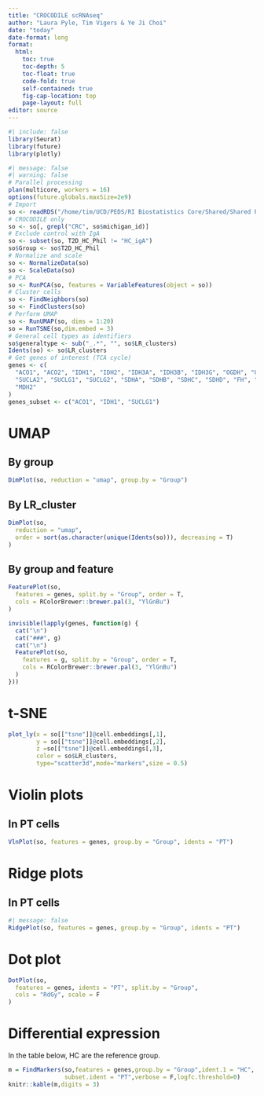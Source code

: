 ```yaml
---
title: "CROCODILE scRNAseq"
author: "Laura Pyle, Tim Vigers & Ye Ji Choi"
date: "today"
date-format: long
format:
  html:
    toc: true
    toc-depth: 5
    toc-float: true
    code-fold: true
    self-contained: true
    fig-cap-location: top
    page-layout: full
editor: source
---
```


```r
#| include: false
library(Seurat)
library(future)
library(plotly)
```

```r
#| message: false
#| warning: false
# Parallel processing
plan(multicore, workers = 16)
options(future.globals.maxSize=2e9)
# Import
so <- readRDS("/home/tim/UCD/PEDS/RI Biostatistics Core/Shared/Shared Projects/Laura/Peds Endo/Petter Bjornstad/scRNA/data_clean/seurat_data_no_computations.RDS")
# CROCODILE only
so <- so[, grepl("CRC", so$michigan_id)]
# Exclude control with IgA
so <- subset(so, T2D_HC_Phil != "HC_igA")
so$Group <- so$T2D_HC_Phil
# Normalize and scale
so <- NormalizeData(so)
so <- ScaleData(so)
# PCA
so <- RunPCA(so, features = VariableFeatures(object = so))
# Cluster cells
so <- FindNeighbors(so)
so <- FindClusters(so)
# Perform UMAP
so <- RunUMAP(so, dims = 1:20)
so = RunTSNE(so,dim.embed = 3)
# General cell types as identifiers
so$generaltype <- sub("_.*", "", so$LR_clusters)
Idents(so) <- so$LR_clusters
# Get genes of interest (TCA cycle)
genes <- c(
  "ACO1", "ACO2", "IDH1", "IDH2", "IDH3A", "IDH3B", "IDH3G", "OGDH", "OGDHL",
  "SUCLA2", "SUCLG1", "SUCLG2", "SDHA", "SDHB", "SDHC", "SDHD", "FH", "MDH1",
  "MDH2"
)
genes_subset <- c("ACO1", "IDH1", "SUCLG1")
```

# UMAP

## By group

```r
DimPlot(so, reduction = "umap", group.by = "Group")
```

## By LR_cluster

```r
DimPlot(so,
  reduction = "umap",
  order = sort(as.character(unique(Idents(so))), decreasing = T)
)
```

## By group and feature

```r
FeaturePlot(so,
  features = genes, split.by = "Group", order = T,
  cols = RColorBrewer::brewer.pal(3, "YlGnBu")
)
```

```r
invisible(lapply(genes, function(g) {
  cat("\n")
  cat("###", g)
  cat("\n")
  FeaturePlot(so,
    features = g, split.by = "Group", order = T,
    cols = RColorBrewer::brewer.pal(3, "YlGnBu")
  )
}))
```

# t-SNE

```r
plot_ly(x = so[["tsne"]]@cell.embeddings[,1], 
        y = so[["tsne"]]@cell.embeddings[,2], 
        z =so[["tsne"]]@cell.embeddings[,3],
        color = so$LR_clusters,
        type="scatter3d",mode="markers",size = 0.5)
```

# Violin plots

## In PT cells

```r
VlnPlot(so, features = genes, group.by = "Group", idents = "PT")
```

# Ridge plots

## In PT cells

```r
#| message: false
RidgePlot(so, features = genes, group.by = "Group", idents = "PT")
```

# Dot plot

```r
DotPlot(so,
  features = genes, idents = "PT", split.by = "Group",
  cols = "RdGy", scale = F
)
```

# Differential expression

In the table below, HC are the reference group.

```r
m = FindMarkers(so,features = genes,group.by = "Group",ident.1 = "HC", 
                subset.ident = "PT",verbose = F,logfc.threshold=0)
knitr::kable(m,digits = 3)
```
